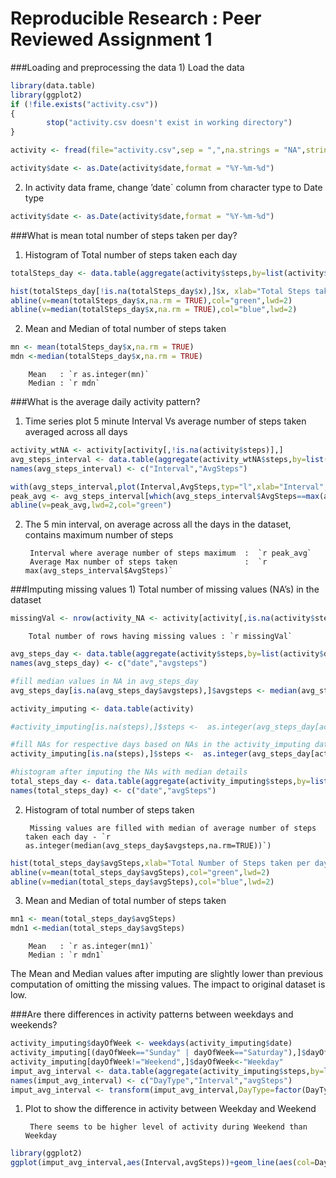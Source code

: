 Reproducible Research : Peer Reviewed Assignment 1
==================================================

###Loading and preprocessing the data
1) Load the data
```r
library(data.table)
library(ggplot2)
if (!file.exists("activity.csv"))
{
        stop("activity.csv doesn't exist in working directory") 
}
```
```r
activity <- fread(file="activity.csv",sep = ",",na.strings = "NA",stringsAsFactors = FALSE,header=TRUE)
```
```r
activity$date <- as.Date(activity$date,format = "%Y-%m-%d")
```

2) In activity data frame, change 'date` column from character type to Date type
```r
activity$date <- as.Date(activity$date,format = "%Y-%m-%d")
```

###What is mean total number of steps taken per day?

1) Histogram of Total number of steps taken each day
```r
totalSteps_day <- data.table(aggregate(activity$steps,by=list(activity$date),FUN=sum))
```

```r
hist(totalSteps_day[!is.na(totalSteps_day$x),]$x, xlab="Total Steps taken per day", main="Histogram of Total Number of Steps taken per day", breaks=55)
abline(v=mean(totalSteps_day$x,na.rm = TRUE),col="green",lwd=2)
abline(v=median(totalSteps_day$x,na.rm = TRUE),col="blue",lwd=2)
```

2) Mean and Median of total number of steps taken
```r
mn <- mean(totalSteps_day$x,na.rm = TRUE)
mdn <-median(totalSteps_day$x,na.rm = TRUE)
```
        Mean   : `r as.integer(mn)`
        Median : `r mdn`

###What is the average daily activity pattern?

1) Time series plot 5 minute Interval Vs average number of steps taken averaged across all days

```r
activity_wtNA <- activity[activity[,!is.na(activity$steps)],]
avg_steps_interval <- data.table(aggregate(activity_wtNA$steps,by=list(activity_wtNA$interval),FUN=mean))
names(avg_steps_interval) <- c("Interval","AvgSteps")
```
```r
with(avg_steps_interval,plot(Interval,AvgSteps,typ="l",xlab="Interval", ylab="Average number of steps", col="blue", main="Time Interval Vs Average number of steps taken, averaged for all days"))
peak_avg <- avg_steps_interval[which(avg_steps_interval$AvgSteps==max(avg_steps_interval$AvgSteps)),]$Interval
abline(v=peak_avg,lwd=2,col="green")
```

2) The 5 min interval, on average across all the days in the dataset, contains maximum number of steps 

        Interval where average number of steps maximum  :  `r peak_avg`
        Average Max number of steps taken               :  `r max(avg_steps_interval$AvgSteps)`

###Imputing missing values
1) Total number of missing values (NA's) in the dataset
```r
missingVal <- nrow(activity_NA <- activity[activity[,is.na(activity$steps)],])
```
        Total number of rows having missing values : `r missingVal`


```r
avg_steps_day <- data.table(aggregate(activity$steps,by=list(activity$date),FUN=mean))
names(avg_steps_day) <- c("date","avgsteps")

#fill median values in NA in avg_steps_day
avg_steps_day[is.na(avg_steps_day$avgsteps),]$avgsteps <- median(avg_steps_day$avgsteps,na.rm=TRUE)

activity_imputing <- data.table(activity)

#activity_imputing[is.na(steps),]$steps <-  as.integer(avg_steps_day[activity_imputing[is.na(activity_imputing$steps),], on="date"]$avgsteps)

#fill NAs for respective days based on NAs in the activity_imputing dataset 
activity_imputing[is.na(steps),]$steps <-  as.integer(avg_steps_day[activity_imputing[is.na(steps),], on="date"]$avgsteps)

#histogram after imputing the NAs with median details
total_steps_day <- data.table(aggregate(activity_imputing$steps,by=list(activity_imputing$date),FUN="sum"))
names(total_steps_day) <- c("date","avgSteps")
```
2) Histogram of total number of steps taken

        Missing values are filled with median of average number of steps taken each day - `r as.integer(median(avg_steps_day$avgsteps,na.rm=TRUE))`)
        
```r
hist(total_steps_day$avgSteps,xlab="Total Number of Steps taken per day", main="Histogram of Total Number of Steps taken per day",breaks=61)
abline(v=mean(total_steps_day$avgSteps),col="green",lwd=2)
abline(v=median(total_steps_day$avgSteps),col="blue",lwd=2)
```

3) Mean and Median of total number of steps taken
```r
mn1 <- mean(total_steps_day$avgSteps)
mdn1 <-median(total_steps_day$avgSteps)
```
        Mean   : `r as.integer(mn1)`
        Median : `r mdn1` 

The Mean and Median values after imputing are slightly lower than previous computation of omitting the missing values. The impact to original dataset is low.

###Are there differences in activity patterns between weekdays and weekends?
```r
activity_imputing$dayOfWeek <- weekdays(activity_imputing$date)
activity_imputing[(dayOfWeek=="Sunday" | dayOfWeek=="Saturday"),]$dayOfWeek<-"Weekend"
activity_imputing[dayOfWeek!="Weekend",]$dayOfWeek<-"Weekday"
imput_avg_interval <- data.table(aggregate(activity_imputing$steps,by=list(activity_imputing$dayOfWeek,activity_imputing$interval),FUN="mean"))
names(imput_avg_interval) <- c("DayType","Interval","avgSteps")
imput_avg_interval <- transform(imput_avg_interval,DayType=factor(DayType,levels=c("Weekday","Weekend"),labels = c("Weekday","Weekend")))
```

1) Plot to show the difference in activity between Weekday and Weekend
        
        There seems to be higher level of activity during Weekend than Weekday
        
```r
library(ggplot2)
ggplot(imput_avg_interval,aes(Interval,avgSteps))+geom_line(aes(col=DayType))+facet_wrap(~DayType, ncol=1)+labs(x="Interval",y="Average Number of steps", title="Interval Vs Average Number of steps in an interval, averaged by weekend and weekday")+geom_smooth(method = "lm",aes(col=DayType),se=FALSE)
```






